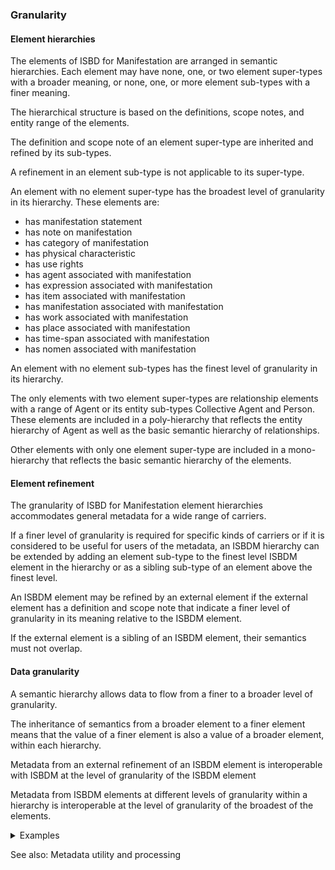 ### Granularity

#### Element hierarchies

<div className="guid">

The elements of ISBD for Manifestation are arranged in semantic hierarchies. Each element may have none, one, or two element super-types with a broader meaning, or none, one, or more element sub-types with a finer meaning.

</div>

<div className="guid">

The hierarchical structure is based on the definitions, scope notes, and entity range of the elements.

The definition and scope note of an element super-type are inherited and refined by its sub-types.

A refinement in an element sub-type is not applicable to its super-type.

</div>

<div className="guid">

An element with no element super-type has the broadest level of granularity in its hierarchy. These elements are:

- <InLink href="/docs/statements/1025">has manifestation statement</InLink>
- <InLink href="/docs/notes/1207">has note on manifestation</InLink>
- <InLink href="/docs/attributes/1263">has category of manifestation</InLink>
- <InLink href="/docs/attributes/1242">has physical characteristic</InLink>
- <InLink href="/docs/attributes/1027">has use rights</InLink>
- <InLink href="/docs/relationships/1005">has agent associated with manifestation</InLink>
- <InLink href="/docs/relationships/1002">has expression associated with manifestation</InLink>
- <InLink href="/docs/relationships/1004">has item associated with manifestation</InLink>
- <InLink href="/docs/relationships/1003">has manifestation associated with manifestation</InLink>
- <InLink href="/docs/relationships/1001">has work associated with manifestation</InLink>
- <InLink href="/docs/relationships/1009">has place associated with manifestation</InLink>
- <InLink href="/docs/relationships/1010">has time-span associated with manifestation</InLink>
- <InLink href="/docs/relationships/1008">has nomen associated with manifestation</InLink>

</div>

<div className="guid">

An element with no element sub-types has the finest level of granularity in its hierarchy.

</div>

<div className="guid">

The only elements with two element super-types are relationship elements with a range of Agent or its entity sub-types Collective Agent and Person. These elements are included in a poly-hierarchy that reflects the entity hierarchy of Agent as well as the basic semantic hierarchy of relationships.

Other elements with only one element super-type are included in a mono-hierarchy that reflects the basic semantic hierarchy of the elements.

</div>

#### Element refinement

<div className="guid">

The granularity of ISBD for Manifestation element hierarchies accommodates general metadata for a wide range of carriers.

If a finer level of granularity is required for specific kinds of carriers or if it is considered to be useful for users of the metadata, an ISBDM hierarchy can be extended by adding an element sub-type to the finest level ISBDM element in the hierarchy or as a sibling sub-type of an element above the finest level.

</div>

<div className="guid">

An ISBDM element may be refined by an external element if the external element has a definition and scope note that indicate a finer level of granularity in its meaning relative to the ISBDM element.

If the external element is a sibling of an ISBDM element, their semantics must not overlap.

</div>

#### Data granularity

<div className="guid">

A semantic hierarchy allows data to flow from a finer to a broader level of granularity.

The inheritance of semantics from a broader element to a finer element means that the value of a finer element is also a value of a broader element, within each hierarchy.

</div>

<div className="guid">

Metadata from an external refinement of an ISBDM element is interoperable with ISBDM at the level of granularity of the ISBDM element

Metadata from ISBDM elements at different levels of granularity within a hierarchy is interoperable at the level of granularity of the broadest of the elements.

<details>
<summary>Examples</summary>
<div>

| Property | Value |
| :------- | :---- |
| has publisher collective agent | "Output Recordings" |
| has collective agent associated with manifestation | "LCD Soundsytem" |

_[Full example: <InLink href="/docs/fullex/fx058">Give it up b/w Tired (2002; Output Recordings; audio disc)</InLink>. The values are interoperable at the level of granularity of the broader element "has collective agent associated with manifestation".]_

</div>
</details>

See also: <InLink href="/docs/intro#i006">Metadata utility and processing</InLink>

</div>
